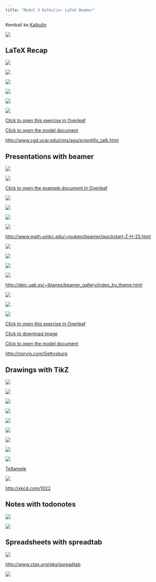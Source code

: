 ```yaml
---
title: "Modul 3 Kalkulin: LaTeX Beamer"
---
```


Kembali ke [Kalkulin](./kalkulin2024genap.qmd)

![](./pages_to_jpg/Modul 3 Kalkulin, LaTeX Beamer_pages-to-jpg-0001.jpg)

## LaTeX Recap

![](./pages_to_jpg/Modul 3 Kalkulin, LaTeX Beamer_pages-to-jpg-0002.jpg)

![](./pages_to_jpg/Modul 3 Kalkulin, LaTeX Beamer_pages-to-jpg-0003.jpg)

![](./pages_to_jpg/Modul 3 Kalkulin, LaTeX Beamer_pages-to-jpg-0004.jpg)

![](./pages_to_jpg/Modul 3 Kalkulin, LaTeX Beamer_pages-to-jpg-0005.jpg)

![](./pages_to_jpg/Modul 3 Kalkulin, LaTeX Beamer_pages-to-jpg-0006.jpg)

![](./pages_to_jpg/Modul 3 Kalkulin, LaTeX Beamer_pages-to-jpg-0007.jpg)

[Click to open this exercise in Overleaf](https://www.overleaf.com/docs?snip_uri=https://raw.github.com/jdleesmiller/latex-course/master/en/recap-exercise.tex&splash=none)

[Click to open the model document](https://raw.github.com/jdleesmiller/latex-course/master/en/recap-exercise-solution.pdf)

<http://www.cgd.ucar.edu/cms/agu/scientific_talk.html>

## Presentations with beamer

![](./pages_to_jpg/Modul 3 Kalkulin, LaTeX Beamer_pages-to-jpg-0008.jpg)

![](./pages_to_jpg/Modul 3 Kalkulin, LaTeX Beamer_pages-to-jpg-0009.jpg)

[Click to open the example document in Overleaf](https://www.overleaf.com/docs?snip_uri=https://raw.github.com/jdleesmiller/latex-course/master/en/beamer-minimal.tex&splash=none)

![](./pages_to_jpg/Modul 3 Kalkulin, LaTeX Beamer_pages-to-jpg-0010.jpg)

![](./pages_to_jpg/Modul 3 Kalkulin, LaTeX Beamer_pages-to-jpg-0011.jpg)

![](./pages_to_jpg/Modul 3 Kalkulin, LaTeX Beamer_pages-to-jpg-0012.jpg)

![](./pages_to_jpg/Modul 3 Kalkulin, LaTeX Beamer_pages-to-jpg-0013.jpg)

<http://www.math.umbc.edu/~rouben/beamer/quickstart-Z-H-25.html>

![](./pages_to_jpg/Modul 3 Kalkulin, LaTeX Beamer_pages-to-jpg-0014.jpg)

![](./pages_to_jpg/Modul 3 Kalkulin, LaTeX Beamer_pages-to-jpg-0015.jpg)

![](./pages_to_jpg/Modul 3 Kalkulin, LaTeX Beamer_pages-to-jpg-0016.jpg)

![](./pages_to_jpg/Modul 3 Kalkulin, LaTeX Beamer_pages-to-jpg-0017.jpg)

<http://deic.uab.es/~iblanes/beamer_gallery/index_by_theme.html>

![](./pages_to_jpg/Modul 3 Kalkulin, LaTeX Beamer_pages-to-jpg-0018.jpg)

![](./pages_to_jpg/Modul 3 Kalkulin, LaTeX Beamer_pages-to-jpg-0019.jpg)

![](./pages_to_jpg/Modul 3 Kalkulin, LaTeX Beamer_pages-to-jpg-0020.jpg)

[Click to open this exercise in Overleaf](https://www.overleaf.com/docs?snip_uri=https://raw.github.com/jdleesmiller/latex-course/master/en/beamer-exercise.tex&splash=none)

[Click to download image](https://raw.github.com/jdleesmiller/latex-course/master/en/gettysburg_graph.png?dl=1)

[Click to open the model document](https://raw.github.com/jdleesmiller/latex-course/master/en/beamer-exercise-solution.pdf)

<http://norvig.com/Gettysburg>

## Drawings with TikZ

![](./pages_to_jpg/Modul 3 Kalkulin, LaTeX Beamer_pages-to-jpg-0021.jpg)

![](./pages_to_jpg/Modul 3 Kalkulin, LaTeX Beamer_pages-to-jpg-0022.jpg)

![](./pages_to_jpg/Modul 3 Kalkulin, LaTeX Beamer_pages-to-jpg-0023.jpg)

![](./pages_to_jpg/Modul 3 Kalkulin, LaTeX Beamer_pages-to-jpg-0024.jpg)

![](./pages_to_jpg/Modul 3 Kalkulin, LaTeX Beamer_pages-to-jpg-0025.jpg)

![](./pages_to_jpg/Modul 3 Kalkulin, LaTeX Beamer_pages-to-jpg-0026.jpg)

![](./pages_to_jpg/Modul 3 Kalkulin, LaTeX Beamer_pages-to-jpg-0027.jpg)

![](./pages_to_jpg/Modul 3 Kalkulin, LaTeX Beamer_pages-to-jpg-0028.jpg)

![](./pages_to_jpg/Modul 3 Kalkulin, LaTeX Beamer_pages-to-jpg-0029.jpg)

[TeXample](http://texample.net/tikz/)

![](./pages_to_jpg/Modul 3 Kalkulin, LaTeX Beamer_pages-to-jpg-0030.jpg)

<http://xkcd.com/1022>

## Notes with todonotes

![](./pages_to_jpg/Modul 3 Kalkulin, LaTeX Beamer_pages-to-jpg-0031.jpg)

![](./pages_to_jpg/Modul 3 Kalkulin, LaTeX Beamer_pages-to-jpg-0032.jpg)

## Spreadsheets with spreadtab

![](./pages_to_jpg/Modul 3 Kalkulin, LaTeX Beamer_pages-to-jpg-0033.jpg)

<http://www.ctan.org/pkg/spreadtab>

![](./pages_to_jpg/Modul 3 Kalkulin, LaTeX Beamer_pages-to-jpg-0034.jpg)
